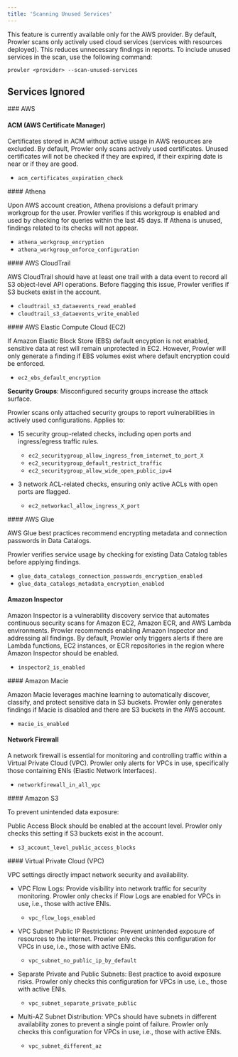 ```yaml
---
title: 'Scanning Unused Services'
---
```


<Note>
This feature is currently available only for the AWS provider.

</Note>
By default, Prowler scans only actively used cloud services (services with resources deployed). This reduces unnecessary findings in reports. To include unused services in the scan, use the following command:

```console
prowler <provider> --scan-unused-services
```

## Services Ignored

### AWS

#### ACM (AWS Certificate Manager)

Certificates stored in ACM without active usage in AWS resources are excluded. By default, Prowler only scans actively used certificates. Unused certificates will not be checked if they are expired, if their expiring date is near or if they are good.

- `acm_certificates_expiration_check`

#### Athena

Upon AWS account creation, Athena provisions a default primary workgroup for the user. Prowler verifies if this workgroup is enabled and used by checking for queries within the last 45 days. If Athena is unused, findings related to its checks will not appear.

- `athena_workgroup_encryption`
- `athena_workgroup_enforce_configuration`

#### AWS CloudTrail

AWS CloudTrail should have at least one trail with a data event to record all S3 object-level API operations. Before flagging this issue, Prowler verifies if S3 buckets exist in the account.

- `cloudtrail_s3_dataevents_read_enabled`
- `cloudtrail_s3_dataevents_write_enabled`

#### AWS Elastic Compute Cloud (EC2)

If Amazon Elastic Block Store (EBS) default encyption is not enabled, sensitive data at rest will remain unprotected in EC2. However, Prowler will only generate a finding if EBS volumes exist where default encryption could be enforced.

- `ec2_ebs_default_encryption`

**Security Groups**: Misconfigured security groups increase the attack surface.

Prowler scans only attached security groups to report vulnerabilities in actively used configurations. Applies to:

- 15 security group-related checks, including open ports and ingress/egress traffic rules.

    - `ec2_securitygroup_allow_ingress_from_internet_to_port_X`
    - `ec2_securitygroup_default_restrict_traffic`
    - `ec2_securitygroup_allow_wide_open_public_ipv4`

- 3 network ACL-related checks, ensuring only active ACLs with open ports are flagged.

    - `ec2_networkacl_allow_ingress_X_port`

#### AWS Glue

AWS Glue best practices recommend encrypting metadata and connection passwords in Data Catalogs.

Prowler verifies service usage by checking for existing Data Catalog tables before applying findings.

- `glue_data_catalogs_connection_passwords_encryption_enabled`
- `glue_data_catalogs_metadata_encryption_enabled`

#### Amazon Inspector

Amazon Inspector is a vulnerability discovery service that automates continuous security scans for Amazon EC2, Amazon ECR, and AWS Lambda environments. Prowler recommends enabling Amazon Inspector and addressing all findings. By default, Prowler only triggers alerts if there are Lambda functions, EC2 instances, or ECR repositories in the region where Amazon Inspector should be enabled.

- `inspector2_is_enabled`

#### Amazon Macie

Amazon Macie leverages machine learning to automatically discover, classify, and protect sensitive data in S3 buckets. Prowler only generates findings if Macie is disabled and there are S3 buckets in the AWS account.

- `macie_is_enabled`

#### Network Firewall

A network firewall is essential for monitoring and controlling traffic within a Virtual Private Cloud (VPC). Prowler only alerts for VPCs in use, specifically those containing ENIs (Elastic Network Interfaces).

- `networkfirewall_in_all_vpc`

#### Amazon S3

To prevent unintended data exposure:

Public Access Block should be enabled at the account level. Prowler only checks this setting if S3 buckets exist in the account.

- `s3_account_level_public_access_blocks`

#### Virtual Private Cloud (VPC)

VPC settings directly impact network security and availability.

- VPC Flow Logs: Provide visibility into network traffic for security monitoring. Prowler only checks if Flow Logs are enabled for VPCs in use, i.e., those with active ENIs.

    - `vpc_flow_logs_enabled`

- VPC Subnet Public IP Restrictions: Prevent unintended exposure of resources to the internet. Prowler only checks this configuration for VPCs in use, i.e., those with active ENIs.

    - `vpc_subnet_no_public_ip_by_default`

- Separate Private and Public Subnets: Best practice to avoid exposure risks. Prowler only checks this configuration for VPCs in use, i.e., those with active ENIs.

    - `vpc_subnet_separate_private_public`

- Multi-AZ Subnet Distribution: VPCs should have subnets in different availability zones to prevent a single point of failure. Prowler only checks this configuration for VPCs in use, i.e., those with active ENIs.

    - `vpc_subnet_different_az`
